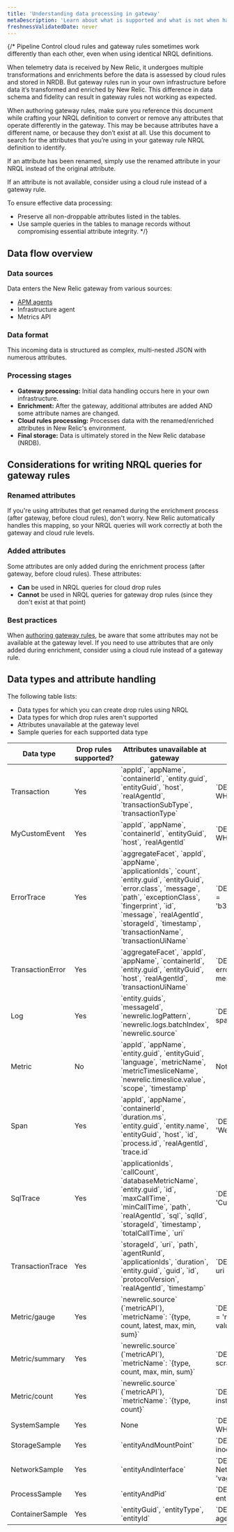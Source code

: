 ```yaml
---
title: 'Understanding data processing in gateway'
metaDescription: 'Learn about what is supported and what is not when handling data via gateway drop rules'
freshnessValidatedDate: never
---
```


{/* Pipeline Control cloud rules and gateway rules sometimes work differently than each other, even when using identical NRQL definitions. 

When telemetry data is received by New Relic, it undergoes multiple transformations and enrichments before the data is assessed by cloud rules and stored in NRDB. But gateway rules run in your own infrastructure before data it’s transformed and enriched by New Relic. This difference in data schema and fidelity can result in gateway rules not working as expected.

When authoring gateway rules, make sure you reference this document while crafting your NRQL definition to convert or remove any attributes that operate differently in the gateway. This may be because attributes have a different name, or because they don’t exist at all. Use this document to search for the attributes that you’re using in your gateway rule NRQL definition to identify.

If an attribute has been renamed, simply use the renamed attribute in your NRQL instead of the original attribute. 

If an attribute is not available, consider using a cloud rule instead of a gateway rule.

To ensure effective data processing:
- Preserve all non-droppable attributes listed in the tables.
- Use sample queries in the tables to manage records without compromising essential attribute integrity. */}

## Data flow overview
### Data sources
Data enters the New Relic gateway from various sources:
- [APM agents](/docs/new-relic-control/pipeline-control/modify-agent-configuration/#supported-agent-versions)
- Infrastructure agent
- Metrics API

### Data format
This incoming data is structured as complex, multi-nested JSON with numerous attributes.

### Processing stages
- **Gateway processing:** Initial data handling occurs here in your own infrastructure.
- **Enrichment:** After the gateway, additional attributes are added AND some attribute names are changed.
- **Cloud rules processing:** Processes data with the renamed/enriched attributes in New Relic's environment.
- **Final storage:** Data is ultimately stored in the New Relic database (NRDB).

## Considerations for writing NRQL queries for gateway rules
### Renamed attributes
If you're using attributes that get renamed during the enrichment process (after gateway, before cloud rules), don't worry. New Relic automatically handles this mapping, so your NRQL queries will work correctly at both the gateway and cloud rule levels.

### Added attributes
Some attributes are only added during the enrichment process (after gateway, before cloud rules). These attributes:
- **Can** be used in NRQL queries for cloud drop rules
- **Cannot** be used in NRQL queries for gateway drop rules (since they don't exist at that point)

### Best practices
When [authoring gateway rules](/docs/new-relic-control/pipeline-control/create-pipeline-rules), be aware that some attributes may not be available at the gateway level. If you need to use attributes that are only added during enrichment, consider using a cloud rule instead of a gateway rule.

## Data types and attribute handling
The following table lists:
- Data types for which you can create drop rules using NRQL
- Data types for which drop rules aren't supported
- Attributes unavailable at the gateway level
- Sample queries for each supported data type


<table>
    <thead>
        <tr>
            <th>Data type</th>
            <th>Drop rules supported?</th>
            <th>Attributes unavailable at gateway</th>
            <th>Sample NRQL Query</th>
        </tr>
    </thead>
    <tbody>
        <tr>
            <td>Transaction</td>
            <td>Yes</td>
            <td>`appId`, `appName`, `containerId`, `entity.guid`, `entityGuid`, `host`, `realAgentId`, `transactionSubType`, `transactionType`</td>
            <td>`DELETE priority FROM Transaction WHERE guid = 'c2906c2e8b9f11ff'`</td>
        </tr>
        <tr>
            <td>MyCustomEvent</td>
            <td>Yes</td>
            <td>`appId`, `appName`, `containerId`, `entityGuid`, `host`, `realAgentId`</td>
            <td>`DELETE myString FROM my_event_type WHERE myFloat = 0.603`</td>
        </tr>
        <tr>
            <td>ErrorTrace</td>
            <td>Yes</td>
            <td>`aggregateFacet`, `appId`, `appName`, `applicationIds`, `count`, `entity.guid`, `entityGuid`, `error.class`, `message`, `path`, `exceptionClass`, `fingerprint`, `id`, `message`, `realAgentId`, `storageId`, `timestamp`, `transactionName`, `transactionUiName`</td>
            <td>`DELETE FROM ErrorTrace WHERE traceId = 'b366efe772fa6d1c8e0852558026c40e'`</td>
        </tr>
        <tr>
            <td>TransactionError</td>
            <td>Yes</td>
            <td>`aggregateFacet`, `appId`, `appName`, `containerId`, `entity.guid`, `entityGuid`, `host`, `realAgentId`, `transactionUiName`</td>
            <td>`DELETE FROM TransactionError WHERE error.message = 'my expected error message'`</td>
        </tr>
        <tr>
            <td>Log</td>
            <td>Yes</td>
            <td>`entity.guids`, `messageId`, `newrelic.logPattern`, `newrelic.logs.batchIndex`, `newrelic.source`</td>
            <td>`DELETE message FROM Log WHERE span.id = '8b583de97341d094'`</td>
        </tr>
        <tr>
            <td>Metric</td>
            <td>No</td>
            <td>`appId`, `appName`, `entity.guid`, `entityGuid`, `language`, `metricName`, `metricTimesliceName`, `newrelic.timeslice.value`, `scope`, `timestamp`</td>
            <td>Not applicable</td>
        </tr>
        <tr>
            <td>Span</td>
            <td>Yes</td>
            <td>`appId`, `appName`, `containerId`, `duration.ms`, `entity.guid`, `entity.name`, `entityGuid`, `host`, `id`, `process.id`, `realAgentId`, `trace.id`</td>
            <td>`DELETE FROM Span WHERE name = 'WebTransaction/Go/GET /log'`</td>
        </tr>
        <tr>
            <td>SqlTrace</td>
            <td>Yes</td>
            <td>`applicationIds`, `callCount`, `databaseMetricName`, `entity.guid`, `id`, `maxCallTime`, `minCallTime`, `path`, `realAgentId`, `sql`, `sqlId`, `storageId`, `timestamp`, `totalCallTime`, `uri`</td>
            <td>`DELETE FROM SqlTrace WHERE uri = 'Custom/Simple/sqlTransaction'`</td>
        </tr>
        <tr>
            <td>TransactionTrace</td>
            <td>Yes</td>
            <td>`storageId`, `uri`, `path`, `agentRunId`, `applicationIds`, `duration`, `entity.guid`, `guid`, `id`, `protocolVersion`, `realAgentId`, `timestamp`</td>
            <td>`DELETE FROM TransactionTrace WHERE uri = 'Custom/Simple/sqlTransaction'`</td>
        </tr>
        <tr>
            <td>Metric/gauge</td>
            <td>Yes</td>
            <td>`newrelic.source` (`metricAPI`), `metricName`: `{type, count, latest, max, min, sum}`</td>
            <td>`DELETE FROM Metric WHERE metricName = 'redis_aof_rewrite_in_progress' AND value < 100`</td>
        </tr>
        <tr>
            <td>Metric/summary</td>
            <td>Yes</td>
            <td>`newrelic.source` (`metricAPI`), `metricName`: `{type, count, max, min, sum}`</td>
            <td>`DELETE FROM Metric WHERE scrapedTargetKind = 'user_provided'`</td>
        </tr>
        <tr>
            <td>Metric/count</td>
            <td>Yes</td>
            <td>`newrelic.source` (`metricAPI`), `metricName`: `{type, count}`</td>
            <td>`DELETE FROM Metric WHERE instrumentation.name = 'nri-prometheus'`</td>
        </tr>
        <tr>
            <td>SystemSample</td>
            <td>Yes</td>
            <td>None</td>
            <td>`DELETE agentName FROM SystemSample WHERE entityKey = 'vagrant'`</td>
        </tr>
        <tr>
            <td>StorageSample</td>
            <td>Yes</td>
            <td>`entityAndMountPoint`</td>
            <td>`DELETE FROM StorageSample WHERE inodesUsed = 161604`</td>
        </tr>
        <tr>
            <td>NetworkSample</td>
            <td>Yes</td>
            <td>`entityAndInterface`</td>
            <td>`DELETE instanceType, inodesTotal NetworkSample WHERE entityKey = 'vagrant'`</td>
        </tr>
        <tr>
            <td>ProcessSample</td>
            <td>Yes</td>
            <td>`entityAndPid`</td>
            <td>`DELETE FROM ProcessSample WHERE entityKey = 'vagrant'`</td>
        </tr>
        <tr>
            <td>ContainerSample</td>
            <td>Yes</td>
            <td>`entityGuid`, `entityType`, `entityId`</td>
            <td>`DELETE FROM ContainerSample WHERE agentName = 'ContainerSampleAgent'`</td>
        </tr>
    </tbody>
</table>
